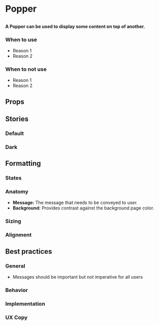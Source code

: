 
# Popper

##

<h4>
  A Popper can be used to display some content on top of another.
</h4>

<Canvas>
  <Story id="components-popper" />
</Canvas>

### When to use 
- Reason 1
- Reason 2

### When to not use
- Reason 1
- Reason 2

## Props

<ArgsTable of={Popper} />


## Stories

### Default

<Canvas>
  <Story id="components-popper--default" />
</Canvas>

### Dark

<Canvas>
  <Story id="components-popper--dark" />
</Canvas>


## Formatting

### States

### Anatomy 
- **Message:** The message that needs to be conveyed to user. 
- **Background:** Provides contrast against the background page color. 

### Sizing

### Alignment


## Best practices

### General
- Messages should be important but not imperative for all users 

### Behavior

### Implementation

### UX Copy
